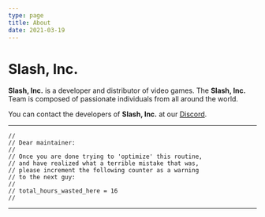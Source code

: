 ```yaml
---
type: page
title: About
date: 2021-03-19
---
```


# Slash, Inc.

**Slash, Inc.** is a developer and distributor of video games. The **Slash, Inc.** Team is composed of passionate individuals from all around the world.

You can contact the developers of **Slash, Inc.** at our [Discord](https://discord.com/invite/5AVuqph8d6).

----

```
// 
// Dear maintainer:
// 
// Once you are done trying to 'optimize' this routine,
// and have realized what a terrible mistake that was,
// please increment the following counter as a warning
// to the next guy:
// 
// total_hours_wasted_here = 16
//
```

----